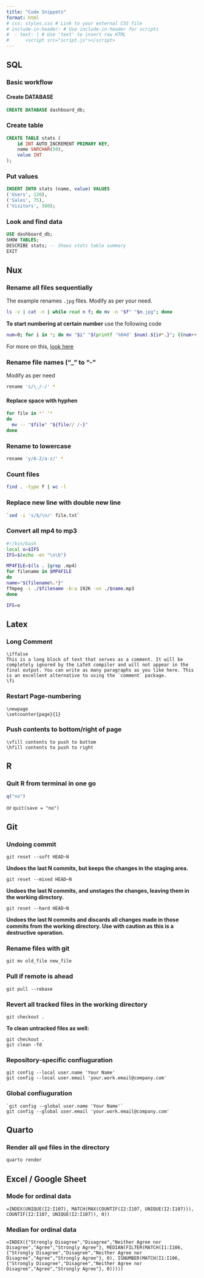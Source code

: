```yaml
---
title: "Code Snippets"
format: html
# css: styles.css # Link to your external CSS file
# include-in-header: # Use include-in-header for scripts
#  - text: | # Use 'text' to insert raw HTML
#      <script src="script.js"></script>
---
```


## SQL

### Basic workflow

#### Create DATABASE

```.sql
CREATE DATABASE dashboard_db;
```

### Create table

```.sql
CREATE TABLE stats (
    id INT AUTO_INCREMENT PRIMARY KEY,
    name VARCHAR(50),
    value INT
);
```

### Put values

```.sql
INSERT INTO stats (name, value) VALUES
('Users', 120),
('Sales', 75),
('Visitors', 300);
```

### Look and find data

```.sql
USE dashboard_db;
SHOW TABLES;
DESCRIBE stats; -- Shows stats table summary
EXIT
```

## Nux

### Rename all files sequentially

The example renames `.jpg` files. Modify as per your need.

```.bash
ls -v | cat -n | while read n f; do mv -n "$f" "$n.jpg"; done
```

**To start numbering at certain number** use the following code

```.bash
num=0; for i in *; do mv "$i" "$(printf '%04d' $num).${i#*.}"; ((num++)); done
```

For more on this, [look here](https://stackoverflow.com/questions/3211595/renaming-files-in-a-folder-to-sequential-numbers)

### Rename file names ("_" to "-"

Modify as per need

```.bash
rename 's/\_/-/' *
```

#### Replace space with hyphen

```.bash
for file in *' '*
do
  mv -- "$file" "${file// /-}"
done
```

### Rename to lowercase

```.bash
rename 'y/A-Z/a-z/' *
```

### Count files

```.bash
find . -type f | wc -l
```

### Replace new line with double new line

```.bash
`sed -i 's/$/\n/' file.txt`
```

### Convert all mp4 to mp3


```.bash
#!/bin/bash
local o=$IFS
IFS=$(echo -en "\n\b")

MP4FILE=$(ls . |grep .mp4)
for filename in $MP4FILE
do
name="${filename%.*}"
ffmpeg -i ./$filename -b:a 192K -vn ./$name.mp3
done

IFS=o
```

## Latex

### Long Comment

```.latex
\iffalse
This is a long block of text that serves as a comment. It will be completely ignored by the LaTeX compiler and will not appear in the final output. You can write as many paragraphs as you like here. This is an excellent alternative to using the `comment` package.
\fi
```

### Restart Page-numbering

```.latex
\newpage
\setcounter{page}{1}
```

### Push contents to bottom/right of page

```.latex
\vfill contents to push to bottom
\hfill contents to push to right
```

## R

### Quit R from terminal in one go

```.r
q("no")
```

or `quit(save = "no")`


## Git

### Undoing commit


```.git
git reset --soft HEAD~N
```

**Undoes the last N commits, but keeps the changes in the staging area.**

```.git
git reset --mixed HEAD~N
```

**Undoes the last N commits, and unstages the changes, leaving them in the working directory.**

```.git
git reset --hard HEAD~N
```

**Undoes the last N commits and discards all changes made in those commits from the working directory. Use with caution as this is a destructive operation.**

### Rename files with git

```.git
git mv old_file new_file
```

### Pull if remote is ahead

```.git
git pull --rebase
```


### Revert all tracked files in the working directory

```.git
git checkout .
```

**To clean untracked files as well:**

```.git
git checkout .
git clean -fd
```


### Repository-specific confiuguration

```.git
git config --local user.name 'Your Name'
git config --local user.email 'your.work.email@company.com'
```

### Global confiuguration

```.git
`git config --global user.name 'Your Name'`
git config --global user.email 'your.work.email@company.com'
```

## Quarto

### Render all `qmd` files in the directory

```.bash
quarto render
```


## Excel / Google Sheet

### Mode for ordinal data

```.excel
=INDEX(UNIQUE(I2:I107), MATCH(MAX(COUNTIF(I2:I107, UNIQUE(I2:I107))), COUNTIF(I2:I107, UNIQUE(I2:I107)), 0))
```

### Median for ordinal data
```.excel
=INDEX({"Strongly Disagree","Disagree","Neither Agree nor Disagree","Agree","Strongly Agree"}, MEDIAN(FILTER(MATCH(I1:I106, {"Strongly Disagree","Disagree","Neither Agree nor Disagree","Agree","Strongly Agree"}, 0), ISNUMBER(MATCH(I1:I106, {"Strongly Disagree","Disagree","Neither Agree nor Disagree","Agree","Strongly Agree"}, 0)))))
```
